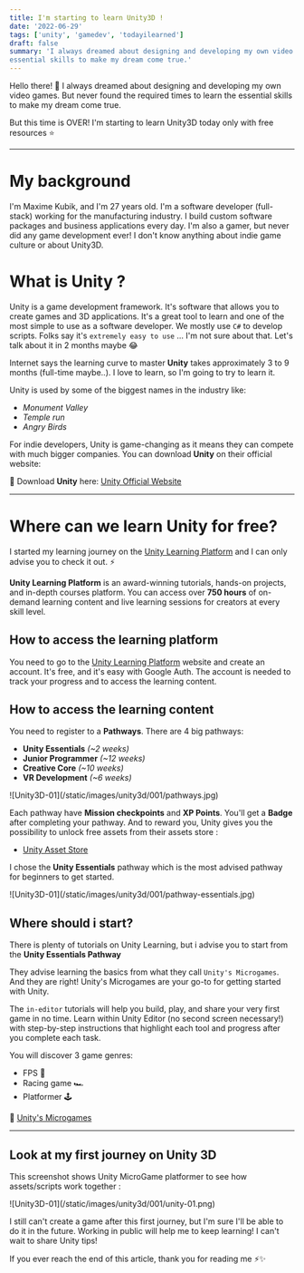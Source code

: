 ```yaml
---
title: I'm starting to learn Unity3D !
date: '2022-06-29'
tags: ['unity', 'gamedev', 'todayilearned']
draft: false
summary: 'I always dreamed about designing and developing my own video games. But never found the required times to learn the
essential skills to make my dream come true.'
---
```


Hello there! 👋 I always dreamed about designing and developing my own video games. But never found the required times to learn the
essential skills to make my dream come true.

But this time is OVER! I'm starting to learn Unity3D today only with free resources ⭐

---

# My background

I'm Maxime Kubik, and I'm 27 years old. I'm a software developer (full-stack) working for the manufacturing industry. I build custom software packages
and business applications every day. I'm also a gamer, but never did any game development ever!
I don't know anything about indie game culture or about Unity3D.

# What is Unity ?

Unity is a game development framework. It's software that allows you to create games and 3D applications. It's a great tool to learn and one of the most simple to use as
a software developer. We mostly use `C#` to develop scripts. Folks say it's `extremely easy to use` ... I'm not sure about that. Let's talk about it in 2 months maybe 😂

Internet says the learning curve to master **Unity** takes approximately 3 to 9 months (full-time maybe..). I love to learn, so I'm going to try to learn it.

Unity is used by some of the biggest names in the industry like:

- _Monument Valley_
- _Temple run_
- _Angry Birds_

For indie developers, Unity is game-changing as it means they can compete with much bigger companies.
You can download **Unity** on their official website:

🔗 Download **Unity** here: [Unity Official Website](https://unity3d.com/)

---

# Where can we learn Unity for free?

I started my learning journey on the [Unity Learning Platform](https://learn.unity.com/) and I can only advise you to check it out. ⚡

**Unity Learning Platform** is an award-winning tutorials, hands-on projects, and in-depth courses platform. You can access over **750 hours**
of on-demand learning content and live learning sessions for creators at every skill level.

## How to access the learning platform

You need to go to the [Unity Learning Platform](https://learn.unity.com/) website and create an account. It's free, and it's easy with Google Auth. The account is needed
to track your progress and to access the learning content.

## How to access the learning content

You need to register to a **Pathways**. There are 4 big pathways:

- **Unity Essentials** _(~2 weeks)_
- **Junior Programmer** _(~12 weeks)_
- **Creative Core** _(~10 weeks)_
- **VR Development** _(~6 weeks)_

<div className="flex flex-wrap -mx-2 overflow-hidden xl:-mx-2">
  <div className="my-1 px-2 w-full overflow-hidden xl:my-1 xl:px-2 xl:w-1/2">
    ![Unity3D-01](/static/images/unity3d/001/pathways.jpg)
  </div>
</div>

Each pathway have **Mission checkpoints** and **XP Points**. You'll get a **Badge** after completing your pathway. And to reward you,
Unity gives you the possibility to unlock free assets from their assets store :

- [Unity Asset Store](https://assetstore.unity.com/)

I chose the **Unity Essentials** pathway which is the most advised pathway for beginners to get started.

<div className="flex flex-wrap -mx-2 overflow-hidden xl:-mx-2">
  <div className="my-1 px-2 w-full overflow-hidden xl:my-1 xl:px-2 xl:w-1/2">
    ![Unity3D-01](/static/images/unity3d/001/pathway-essentials.jpg)
  </div>
</div>

## Where should i start?

There is plenty of tutorials on Unity Learning, but i advise you to start from the **Unity Essentials Pathway**

They advise learning the basics from what they call `Unity's Microgames`. And they are right! Unity's Microgames are your go-to for getting started with Unity.

The `in-editor` tutorials will help you build, play, and share your very first game in no time. Learn within Unity Editor (no second screen necessary!)
with step-by-step instructions that highlight each tool and progress after you complete each task.

You will discover 3 game genres:

- FPS 🔫
- Racing game 🏎
- Platformer 🕹

🔗 [Unity's Microgames](https://learn.unity.com/course/microgames-learn-the-basics-of-unity)

---

## Look at my first journey on Unity 3D

This screenshot shows Unity MicroGame platformer to see how assets/scripts work together :

<div className="flex flex-wrap -mx-2 overflow-hidden xl:-mx-2">
  <div className="my-1 px-2 w-full overflow-hidden xl:my-1 xl:px-2 xl:w-1/2">
    ![Unity3D-01](/static/images/unity3d/001/unity-01.png)
  </div>
</div>

I still can't create a game after this first journey, but I'm sure I'll be able to do it in the future.
Working in public will help me to keep learning! I can't wait to share Unity tips!

If you ever reach the end of this article, thank you for reading me ⚡✨
